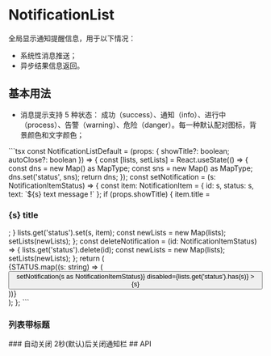 

<Meta of={NotificationListStories} />

# NotificationList

全局显示通知提醒信息，用于以下情况：
- 系统性消息推送；
- 异步结果信息返回。

## 基本用法
- 消息提示支持 5 种状态： 成功（success）、通知（info）、进行中（process）、告警（warning）、危险（danger）。每一种默认配对图标，背景颜色和文字颜色；
<Canvas of={NotificationListStories.Basic} />
```tsx
const NotificationListDefault = (props: { showTitle?: boolean; autoClose?: boolean }) => {
  const [lists, setLists] = React.useState(() => {
    const dns = new Map() as MapType<string, any>;
    const sns = new Map() as MapType<string, any>;
    dns.set('status', sns);
    return dns;
  });
  const setNotification = (s: NotificationItemStatus) => {
    const item: NotificationItem = { id: s, status: s, text: `${s} text message !` };
    if (props.showTitle) {
      item.title = <h3>{s} title</h3>;
    }
    lists.get('status').set(s, item);
    const newLists = new Map(lists);
    setLists(newLists);
  };
  const deleteNotification = (id: NotificationItemStatus) => {
    lists.get('status').delete(id);
    const newLists = new Map(lists);
    setLists(newLists);
  };
  return (
    <div>
      <div>
        {STATUS.map((s: string) => (
          <Button
            key={s}
            style={{ marginRight: '10px' }}
            onClick={() => setNotification(s as NotificationItemStatus)}
            disabled={lists.get('status').has(s)}
          >
            {s}
          </Button>
        ))}
      </div>
      <NotificationList
        notifications={lists}
        onDismiss={deleteNotification}
        autoClose={props.autoClose}
      />
    </div>
  );
};
```

### 列表带标题
<Canvas of={NotificationListStories.WithTitle} />
### 自动关闭
2秒(默认)后关闭通知栏

<Canvas of={NotificationListStories.AutoClose} />
## API
<ArgTypes />